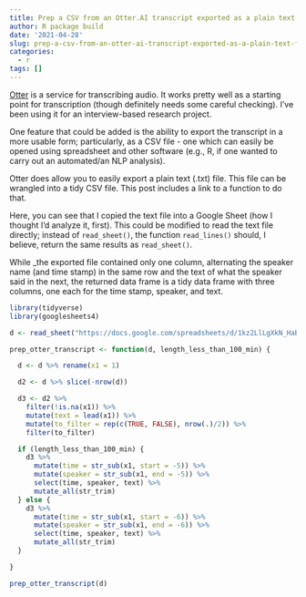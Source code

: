 ```yaml
---
title: Prep a CSV from an Otter.AI transcript exported as a plain text file
author: R package build
date: '2021-04-28'
slug: prep-a-csv-from-an-otter-ai-transcript-exported-as-a-plain-text-file
categories:
  - r
tags: []
---
```


[Otter](https://otter.ai) is a service for transcribing audio. It works pretty well as a starting
point for transcription (though definitely needs some careful checking). I've been using it for
an interview-based research project. 

One feature that could be added is the ability to export the transcript in a more
usable form; particularly, as a CSV file - one which can easily be opened using spreadsheet
and other software (e.g., R, if one wanted to carry out an automated/an NLP analysis). 

Otter does allow you to easily export a plain text (.txt) file. This file can be wrangled 
into a tidy CSV file. This post includes a link to a function to do that. 

Here, you can see that I copied the text file into a Google Sheet (how I thought I'd analyze it, first). 
This could be modified to read the text file directly; instead of `read_sheet()`, the function `read_lines()`
should, I believe, return the same results as `read_sheet()`.

While _the exported file contained only one column, alternating the speaker name (and time stamp)
in the same row and the text of what the speaker said in the next, the returned data frame
is a tidy data frame with three columns, one each for the time stamp, speaker, and text.

```r
library(tidyverse)
library(googlesheets4)

d <- read_sheet("https://docs.google.com/spreadsheets/d/1kz2LlLgXkN_HaBEAiFETl59b09u9AwMIgrwQx6DCv8A/edit#gid=0", col_names = FALSE)

prep_otter_transcript <- function(d, length_less_than_100_min) {

  d <- d %>% rename(x1 = 1)

  d2 <- d %>% slice(-nrow(d))

  d3 <- d2 %>%
    filter(!is.na(x1)) %>%
    mutate(text = lead(x1)) %>%
    mutate(to_filter = rep(c(TRUE, FALSE), nrow(.)/2)) %>%
    filter(to_filter)

  if (length_less_than_100_min) {
    d3 %>%
      mutate(time = str_sub(x1, start = -5)) %>%
      mutate(speaker = str_sub(x1, end = -5)) %>%
      select(time, speaker, text) %>%
      mutate_all(str_trim)
  } else {
    d3 %>%
      mutate(time = str_sub(x1, start = -6)) %>%
      mutate(speaker = str_sub(x1, end = -6)) %>%
      select(time, speaker, text) %>%
      mutate_all(str_trim)
  }

}

prep_otter_transcript(d)
```


